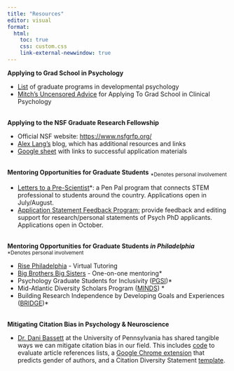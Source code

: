 ```yaml
---
title: "Resources"
editor: visual
format: 
  html:
    toc: true
    css: custom.css 
    link-external-newwindow: true
---
```


**Applying to Grad School in Psychology**

-   [List](https://www.apadivisions.org/division-7/students-careers/graduate-programs) of graduate programs in developmental psychology
-   <a href="files/MitchGradSchoolAdvice.pdf" target="_blank">Mitch's Uncensored Advice</a> for Applying To Grad School in Clinical Psychology

<br>**Applying to the NSF Graduate Research Fellowship**

-   Official NSF website: <https://www.nsfgrfp.org/>
-   [Alex Lang's](https://www.alexhunterlang.com/nsf-fellowship) blog, which has additional resources and links
-   [Google sheet](https://docs.google.com/spreadsheets/d/1xoezGhbtcpg3BvNdag2F5dTQM-Xl2EELUgAfG1eUg0s/edit?gid=0#gid=0) with links to successful application materials

<br>**Mentoring Opportunities for Graduate Students** ~\*Denotes personal involvement~

-   [Letters to a Pre-Scientist](https://prescientist.org/)\*: a Pen Pal program that connects STEM professional to students around the country. Applications open in July/August.
-   [Application Statement Feedback Program:](https://www.asfp.io/) provide feedback and editing support for research/personal statements of Psych PhD applicants. Applications open in October.

<br>**Mentoring Opportunities for Graduate Students *in Philadelphia*** ~\*Denotes personal involvement~

-   [Rise Philadelphia](https://www.risephiladelphia.com/) - Virtual Tutoring
-   [Big Brothers Big Sisters](https://www.independencebigs.org/) - One-on-one mentoring\*
-   Psychology Graduate Students for Inclusivity ([PGSI](https://liberalarts.temple.edu/academics/departments-and-programs/psychology/diversity))\*
-   Mid-Atlantic Diversity Scholars Program ([MINDS](https://sites.temple.edu/minds/)) \*
-   Building Research Independence by Developing Goals and Experiences ([BRIDGE](https://sites.temple.edu/bridge/))\*

<br>**Mitigating Citation Bias in Psychology & Neuroscience**

-   [Dr. Dani Bassett](https://complexsystemsupenn.com/diversity-1) at the University of Pennsylvania has shared tangible ways we can mitigate citation bias in our field. This includes [code](https://github.com/dalejn/cleanBib) to evaluate article references lists, a [Google Chrome extension](https://chromewebstore.google.com/detail/citation-transparency/cepnbdbhabaljgecaddglhhcgajphbcf?hl=en) that predicts gender of authors, and a Citation Diversity Statement [template](https://www.cell.com/neuron/fulltext/S0896-6273(20)30357-3?_returnURL=https%3A%2F%2Flinkinghub.elsevier.com%2Fretrieve%2Fpii%2FS0896627320303573%3Fshowall%3Dtrue).
